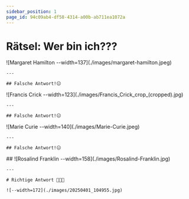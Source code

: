 ```yaml
---
sidebar_position: 1
page_id: 94c09ab4-df58-4314-a00b-ab711ea1072a
---
```



# Rätsel: Wer bin ich???

<AdventureOptions>
  <AdventureOption label="A" nextGuessIn={5}>
    ![Margaret Hamilton --width=137](./images/margaret-hamilton.jpeg)

    ---

    ## Falsche Antwort!😑
  </AdventureOption>

  <AdventureOption label="B" nextGuessIn={5}>
    ![Francis Crick --width=123](./images/Francis_Crick_crop_(cropped).jpg)

    ---

    ## Falsche Antwort!😑
  </AdventureOption>

  <AdventureOption label="C" nextGuessIn={5}>
    ![Marie Curie --width=140](./images/Marie-Curie.jpeg)

    ---

    ## Falsche Antwort!😑
  </AdventureOption>

  <AdventureOption label="D" nextGuessIn={5}>
    ## ![Rosalind Franklin --width=158](./images/Rosalind-Franklin.jpg)

    ---

    # Richtige Antwort 🥳🥳🥳

    ![--width=172](./images/20250401_104955.jpg)
  </AdventureOption>
</AdventureOptions>
